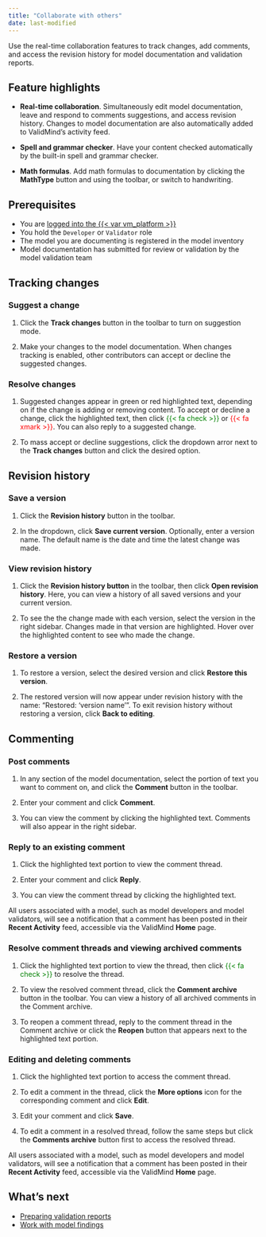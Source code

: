 ```yaml
---
title: "Collaborate with others"
date: last-modified
---
```


Use the real-time collaboration features to track changes, add comments, and access the revision history for model documentation and validation reports.

## Feature highlights

- **Real-time collaboration**. Simultaneously edit model documentation, leave and respond to comments suggestions, and access revision history. Changes to model documentation are also automatically added to ValidMind's activity feed.

- **Spell and grammar checker**. Have your content checked automatically by the built-in spell and grammar checker. 

- **Math formulas**. Add math formulas to documentation by clicking the **MathType** button and using the toolbar, or switch to handwriting.


## Prerequisites

- You are [logged into the {{< var vm_platform >}}]({{< var vm_url >}})
- You hold the `Developer` or `Validator` role
- The model you are documenting is registered in the model inventory
- Model documentation has submitted for review or validation by the model validation team 

## Tracking changes

### Suggest a change

1. Click the **Track changes** button in the toolbar to turn on suggestion mode.

2. Make your changes to the model documentation. When changes tracking is enabled, other contributors can accept or decline the suggested changes.

### Resolve changes

1. Suggested changes appear in green or red highlighted text, depending on if the change is adding or removing content. To accept or decline a change, click the highlighted text, then click <span style="color: green">{{< fa check >}}</span> or <span style="color: red">{{< fa xmark >}}</span>. You can also reply to a suggested change.

2. To mass accept or decline suggestions, click the dropdown arror next to the **Track changes** button and click the desired option.

## Revision history

### Save a version

1. Click the **Revision history** button in the toolbar.

2. In the dropdown, click **Save current version**. Optionally, enter a version name. The default name is the date and time the latest change was made.

### View revision history

1. Click the **Revision history button** in the toolbar, then click **Open revision history**. Here, you can view a history of all saved versions and your current version.

2. To see the the change made with each version, select the version in the right sidebar. Changes made in that version are highlighted. Hover over the highlighted content to see who made the change.

### Restore a version

1. To restore a version, select the desired version and click **Restore this version**.

2. The restored version will now appear under revision history with the name: "Restored: 'version name'". To exit revision history without restoring a version, click **Back to editing**.

## Commenting 

### Post comments

1. In any section of the model documentation, select the portion of text you want to comment on, and click the **Comment** button in the toolbar.

2. Enter your comment and click **Comment**.

3. You can view the comment by clicking the highlighted text. Comments will also appear in the right sidebar.

### Reply to an existing comment

1. Click the highlighted text portion to view the comment thread.

2. Enter your comment and click **Reply**.

3. You can view the comment thread by clicking the highlighted text.

::: {.column-margin}
::: {.callout}
All users associated with a model, such as model developers and model validators, will see a notification that a comment has been posted in their **Recent Activity** feed, accessible via the ValidMind **Home** page.
:::
:::

### Resolve comment threads and viewing archived comments

1. Click the highlighted text portion to view the thread, then click <span style="color: green">{{< fa check >}}</span> to resolve the thread.

2. To view the resolved comment thread, click the **Comment archive** button in the toolbar. You can view a history of all archived comments in the Comment archive.

3. To reopen a comment thread, reply to the comment thread in the Comment archive or click the **Reopen** button that appears next to the highlighted text portion.

### Editing and deleting comments

1. Click the highlighted text portion to access the comment thread.

2. To edit a comment in the thread, click the **More options** icon for the corresponding comment and click **Edit**.

3. Edit your comment and click **Save**.

4. To edit a comment in a resolved thread, follow the same steps but click the **Comments archive** button first to access the resolved thread.

::: {.column-margin}
::: {.callout}
<!--replace this later -->
All users associated with a model, such as model developers and model validators, will see a notification that a comment has been posted in their **Recent Activity** feed, accessible via the ValidMind **Home** page.
:::
:::


<!---
## Troubleshooting

[Include any common issues or errors that may arise during the task and how to resolve them.]
---> 

## What's next

* [Preparing validation reports](preparing-validation-reports.qmd)
* [Work with model findings](work-with-model-findings.qmd)
